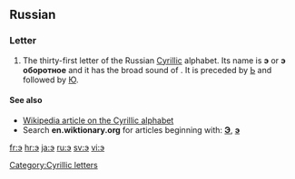 {{also|Appendix:Variations of "e"}}
==Russian==

===Letter===
{{infl|ru|letter|sc=Cyrl|lower case||upper case|Э}}

# The thirty-first letter of the Russian [[Cyrillic]] alphabet. Its name is '''э''' {{IPAchar|(ɛ)}} or '''э оборотное''' {{IPAchar|(ɛ oborótnoje, or "backwards ɛ")}} and it has the broad sound of '''{{IPAchar|ɛ}}'''. It is preceded by [[ь|Ь]] and followed by [[ю|Ю]].

====See also====
* [[w:Cyrillic alphabet|Wikipedia article on the Cyrillic alphabet]]
* Search '''en.wiktionary.org''' for articles beginning with: '''[http://en.wiktionary.org/w/index.php?title=Special%3AAllpages&from=%D0%AD&namespace=0 Э]''', '''[http://en.wiktionary.org/w/index.php?title=Special%3AAllpages&from=%D1%8D&namespace=0 э]'''

[[Category:Cyrillic letters]]

[[fr:э]]
[[hr:э]]
[[ja:э]]
[[ru:э]]
[[sv:э]]
[[vi:э]]